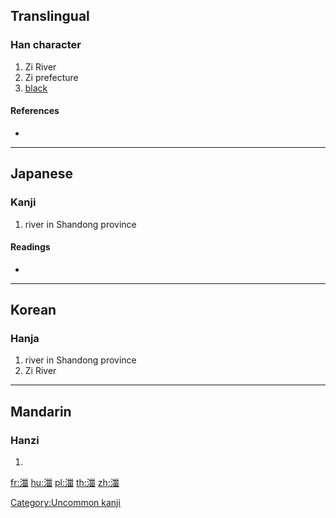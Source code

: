 ==Translingual==

===Han character===
{{Han char|rn=85|rad=水|as=09|sn=12|four=|canj=EVMW}}

# Zi River
# Zi prefecture
# [[black]]

====References====
* {{Han ref|kx=0639.111|dkj=17918|hdz=31673.020|uh=6E7D|ud=28285}}

----

==Japanese==

===Kanji===
{{ja-kanji|grade=|rs=水09}}

# river in Shandong province

====Readings====
* {{ja-readings|on=[[し]] (shi)|kun=|nanori=}}

----

==Korean==

===Hanja===
{{ko-hanja|hangeul=[[치]]|eumhun=|rv=chi|mr=ch'i|y=chi}}

# river in Shandong province
# Zi River

[[Category:Uncommon kanji]]

----

==Mandarin==

===Hanzi===
{{cmn-hanzi|pin=[[zī]] ([[zi1]])|wg=tzu<sup>1</sup>}}

# {{defn|lang=cmn|sort=水09}}

[[fr:湽]]
[[hu:湽]]
[[pl:湽]]
[[th:湽]]
[[zh:湽]]